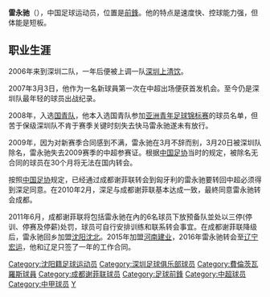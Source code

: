 {{noteta|G1=足球}}{{Football player infobox
| playername = 雷永驰
| fullname = 雷永驰
| englishfullname = 
| countryofbirth = {{CHN}}
| cityofbirth = [[辽宁|辽宁]][[沈阳|沈阳]]
| dateofbirth = {{birth date and age|1989|1|2}}
| height = {{height|m=1.75}}
| position = 前锋
| currentclub = [[廈門鷺島足球俱樂部|廈門鷺島]]
| clubnumber = 9
| youthyears = 2006年
| youthclubs = [[深圳金威|深圳金威]]
| years = 2007-2008年<br>2010-2011年<br>2012-2014年<br>2015年<br>2016年<br>2017-2019年<br>2018年<br>2020年<br>2021-年
| clubs = [[深圳上清饮|深圳上清饮]]<br>[[成都谢菲联|成都谢菲联]]<br>[[沈阳沈北|沈阳沈北]]<br>[[河南建业|河南建业]]<br>[[辽宁宏运|辽宁宏运]]<br>[[天津泰达|天津泰达]]<br>→ [[辽宁宏运|辽宁宏运]]（租借）<br>[[浙江毅腾|浙江毅腾]]<br>[[廈門鷺島足球俱樂部|廈門鷺島]]
| caps(goals) = 32 (0)<br>9 (0)<br>70 (8)<br>13 (0)<br>8 (0)<br>21 (0)<br>18 (2)
| ntupdate = 
| pcupdate =2019-12-31
|}}

'''雷永驰'''（{{bd|1989年|1月2日|catIdx=L雷}}），中国足球运动员，位置是[[前锋_(足球)|前鋒]]。他的特点是速度快、控球能力强，但体能是短板。

==职业生涯==
2006年来到深圳二队，一年后便被上调一队[[深圳上清饮|深圳上清饮]]。

2007年3月3日，他作为一名新球員第一次在中超出场便获首发机会。至今仍是深圳队最年轻的球员出战纪录。

2008年，入选[[中国国家青年足球队|国青队]]，他本入选国青队参加[[亚洲青年足球锦标赛|亚洲青年足球锦标赛]]的球员名单，但苦于保级深圳队不肯于赛季关键时刻失去快马雷永驰遂未有放行。

2009年，因为对新赛季合同感到不满，雷永驰在3月不辞而别，3月20日被深圳队除名，雷永驰失去2009赛季的中超参赛证。根据[[中国足协|中国足协]]当时的规定，被除名无合同的球员在30个月将无法在国内转会。

按照[[中国足协|中国足协]]规定，已经通过成都谢菲联转会到匈牙利的雷永驰要转回中超必须得到深足同意。在2010年2月，深足与成都谢菲联基本达成一致，最終同意雷永驰转会成都。

2011年6月，成都谢菲联将包括雷永驰在內的6名球员下放预备队並处以三停(停训、停赛及停薪)处罚，球员可自行安排训练和联系转会事宜。在成都谢菲联降级后，雷永驰回乡加盟[[沈阳沈北|沈阳沈北]]。2015年加盟[[河南建业|河南建业]]，2016年雷永驰转会至[[辽宁宏运|辽宁宏运]]，他和辽足只签了一年的工作合同。

{{2010年成都谢菲联名单}}
{{2011年中超分类名单成都}}
{{2012年中甲分类名单沈北}}
{{2013年中甲分类名单沈北}}
{{2014年中甲分类名单沈阳}}
{{2015年中超分类名单河南}}
{{2016年中超分类名单辽宁}}
{{2017年中超分类名单天津泰达}}
{{2018年中甲分类名单辽宁}}
{{2019年中超分类名单天津泰达}}
{{DEFAULTSORT:LEI Yongchi}}
[[Category:沈阳籍足球运动员|Category:沈阳籍足球运动员]]
[[Category:深圳足球俱乐部球员|Category:深圳足球俱乐部球员]]
[[Category:費倫茨瓦羅斯球員|Category:費倫茨瓦羅斯球員]]
[[Category:成都谢菲联球员|Category:成都谢菲联球员]]
[[Category:足球前鋒|Category:足球前鋒]]
[[Category:中超球员|Category:中超球员]]
[[Category:中甲球员|Category:中甲球员]]
[[Category:雷姓|Y]]